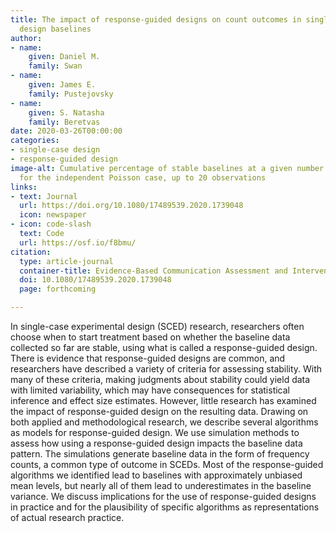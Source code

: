 ```yaml
---
title: The impact of response-guided designs on count outcomes in single-case experimental
  design baselines
author:
- name:
    given: Daniel M.
    family: Swan
- name:
    given: James E.
    family: Pustejovsky
- name:
    given: S. Natasha
    family: Beretvas
date: 2020-03-26T00:00:00
categories:
- single-case design
- response-guided design
image-alt: Cumulative percentage of stable baselines at a given number of observations
  for the independent Poisson case, up to 20 observations
links:
- text: Journal
  url: https://doi.org/10.1080/17489539.2020.1739048
  icon: newspaper
- icon: code-slash
  text: Code
  url: https://osf.io/f8bmu/
citation:
  type: article-journal
  container-title: Evidence-Based Communication Assessment and Intervention
  doi: 10.1080/17489539.2020.1739048
  page: forthcoming

---
```



In single-case experimental design (SCED) research, researchers often choose when to start treatment based on whether the baseline data collected so far are stable, using what is called a response-guided design. There is evidence that response-guided designs are common, and researchers have described a variety of criteria for assessing stability. With many of these criteria, making judgments about stability could yield data with limited variability, which may have consequences for statistical inference and effect size estimates. However, little research has examined the impact of response-guided design on the resulting data. Drawing on both applied and methodological research, we describe several algorithms as models for response-guided design. We use simulation methods to assess how using a response-guided design impacts the baseline data pattern. The simulations generate baseline data in the form of frequency counts, a common type of outcome in SCEDs. Most of the response-guided algorithms we identified lead to baselines with approximately unbiased mean levels, but nearly all of them lead to underestimates in the baseline variance. We discuss implications for the use of response-guided designs in practice and for the plausibility of specific algorithms as representations of actual research practice.


